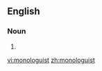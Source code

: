 ==English==

===Noun===
{{en-noun}}

# {{alternative spelling of|[[monologist]]}}

[[vi:monologuist]]
[[zh:monologuist]]